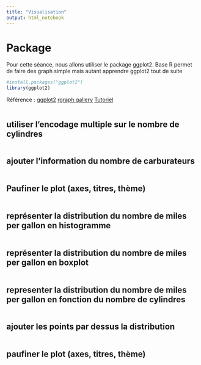 ```yaml
---
title: "Visualisation"
output: html_notebook
---
```


# Package
Pour cette séance, nous allons utiliser le package ggplot2.
Base R permet de faire des graph simple mais autant apprendre ggplot2 tout de suite

```r
#install.packages("ggplot2")
library(ggplot2)
```



Référence : 
[ggplot2](https://ggplot2.tidyverse.org/)
[rgraph gallery](https://www.r-graph-gallery.com/)
[Tutoriel](http://r-statistics.co/ggplot2-Tutorial-With-R.html)

```r

```


## utiliser l'encodage multiple sur le nombre de cylindres

```r

```

## ajouter l'information du nombre de carburateurs

```r


```

## Paufiner le plot (axes, titres, thème)

```r


```

## représenter la distribution du nombre de miles per gallon en histogramme

```r

```

## représenter la distribution du nombre de miles per gallon en boxplot

```r

```

## representer la distribution du nombre de miles per gallon en fonction du nombre de cylindres

```r

```

## ajouter les points par dessus la distribution

```r

```


## paufiner le plot (axes, titres, thème)

